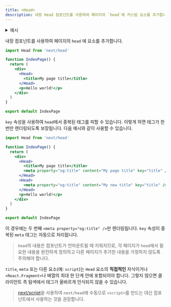 ```yaml
---
title: <Head>
description: 내장 Head 컴포넌트를 사용하여 페이지의 `head`에 커스텀 요소를 추가합니다.
---
```


<details>
  <summary>예시</summary>

- [Head Elements](https://github.com/vercel/next.js/tree/canary/examples/head-elements)
- [Layout Component](https://github.com/vercel/next.js/tree/canary/examples/layout-component)

</details>

내장 컴포넌트를 사용하여 페이지의 `head` 에 요소를 추가합니다.

```jsx
import Head from 'next/head'

function IndexPage() {
  return (
    <div>
      <Head>
        <title>My page title</title>
      </Head>
      <p>Hello world!</p>
    </div>
  )
}

export default IndexPage
```

`key` 속성을 사용하여 `head`에서 중복된 태그를 피할 수 있습니다. 이렇게 하면 태그가 한 번만 렌더링되도록 보장됩니다. 다음 예시와 같이 사용할 수 있습니다.

```jsx
import Head from 'next/head'

function IndexPage() {
  return (
    <div>
      <Head>
        <title>My page title</title>
        <meta property="og:title" content="My page title" key="title" />
      </Head>
      <Head>
        <meta property="og:title" content="My new title" key="title" />
      </Head>
      <p>Hello world!</p>
    </div>
  )
}

export default IndexPage
```

이 경우에는 두 번째 `<meta property="og:title" />`만 렌더링됩니다. `key` 속성이 중복된 `meta` 태그는 자동으로 처리됩니다.

> `head`의 내용은 컴포넌트가 언마운트될 때 지워지므로, 각 페이지가 `head`에서 필요한 내용을 완전하게 정의하고 다른 페이지가 추가한 내용을 가정하지 않도록 주의해야 합니다.

`title`, `meta` 또는 다른 요소(예: `script`)는 `Head` 요소의 **직접적인** 자식이거나 `<React.Fragment>`나 배열의 최대 한 단계 안에 포함되어야 합니다. 그렇지 않으면 클라이언트 측 탐색에서 태그가 올바르게 인식되지 않을 수 있습니다.

> [next/script](https://chat.openai.com/docs/pages/building-your-application/optimizing/scripts)을 사용하여 `next/head`에 수동으로 `<script>`를 만드는 대신 컴포넌트에서 사용하는 것을 권장합니다.
